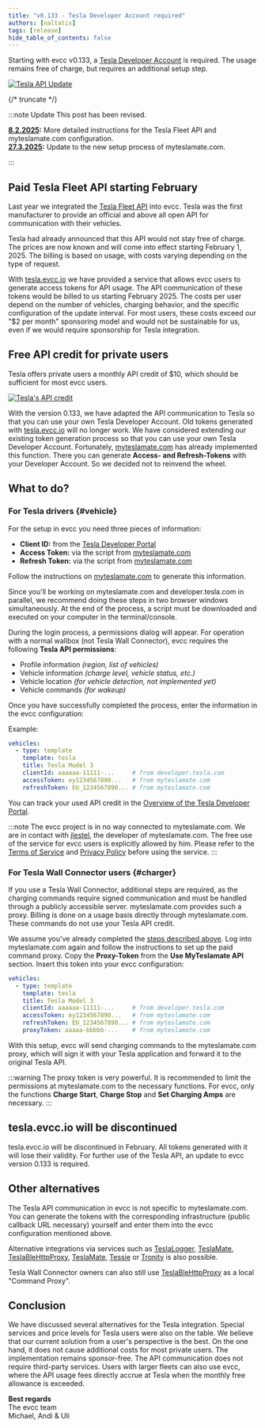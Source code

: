 ```yaml
---
title: "v0.133 - Tesla Developer Account required"
authors: [naltatis]
tags: [release]
hide_table_of_contents: false
---
```


Starting with evcc v0.133, a [Tesla Developer Account](https://developer.tesla.com/) is required.
The usage remains free of charge, but requires an additional setup step.

[![Tesla API Update](tesla-api-update-wide.webp)](/blog/2025/01/20/tesla-api-update)

{/* truncate */}

:::note Update
This post has been revised.

**[8.2.2025](https://github.com/evcc-io/docs/pull/723/files):** More detailed instructions for the Tesla Fleet API and myteslamate.com configuration.<br/>
**[27.3.2025](https://github.com/evcc-io/docs/pull/775/files):** Update to the new setup process of myteslamate.com.

:::

## Paid Tesla Fleet API starting February

Last year we integrated the [Tesla Fleet API](/blog/2024/02/01/v0.124-new-tesla-api) into evcc.
Tesla was the first manufacturer to provide an official and above all open API for communication with their vehicles.

Tesla had already announced that this API would not stay free of charge.
The prices are now known and will come into effect starting February 1, 2025.
The billing is based on usage, with costs varying depending on the type of request.

With [tesla.evcc.io](https://tesla.evcc.io) we have provided a service that allows evcc users to generate access tokens for API usage.
The API communication of these tokens would be billed to us starting February 2025.
The costs per user depend on the number of vehicles, charging behavior, and the specific configuration of the update interval.
For most users, these costs exceed our "$2 per month" sponsoring model and would not be sustainable for us, even if we would require sponsorship for Tesla integration.

## Free API credit for private users

Tesla offers private users a monthly API credit of $10, which should be sufficient for most evcc users.

[![Tesla's API credit](./tesla-credit-en.png)](https://developer.tesla.com/)

With the version 0.133, we have adapted the API communication to Tesla so that you can use your own Tesla Developer Account.
Old tokens generated with [tesla.evcc.io](https://tesla.evcc.io) will no longer work.
We have considered extending our existing token generation process so that you can use your own Tesla Developer Account.
Fortunately, [myteslamate.com](https://app.myteslamate.com) has already implemented this function.
There you can generate **Access- and Refresh-Tokens** with your Developer Account.
So we decided not to reinvend the wheel.

## What to do?

### For Tesla drivers {#vehicle}

For the setup in evcc you need three pieces of information:

- **Client ID:** from the [Tesla Developer Portal](https://developer.tesla.com/)
- **Access Token:** via the script from [myteslamate.com](https://www.myteslamate.com/tesla-api-application-registration/)
- **Refresh Token:** via the script from [myteslamate.com](https://www.myteslamate.com/tesla-api-application-registration/)

Follow the instructions on [myteslamate.com](https://www.myteslamate.com/tesla-api-application-registration/) to generate this information.

Since you'll be working on myteslamate.com and developer.tesla.com in parallel, we recommend doing these steps in two browser windows simultaneously.
At the end of the process, a script must be downloaded and executed on your computer in the terminal/console.

During the login process, a permissions dialog will appear.
For operation with a normal wallbox (not Tesla Wall Connector), evcc requires the following **Tesla API permissions**:

- Profile information _(region, list of vehicles)_
- Vehicle information _(charge level, vehicle status, etc.)_
- Vehicle location _(for vehicle detection, not implemented yet)_
- Vehicle commands _(for wakeup)_

Once you have successfully completed the process, enter the information in the evcc configuration:

Example:

```yaml {5-7}
vehicles:
  - type: template
    template: tesla
    title: Tesla Model 3
    clientId: aaaaaa-11111-...     # from developer.tesla.com
    accessToken: ey1234567890...   # from myteslamate.com
    refreshToken: EU_1234567890... # from myteslamate.com
```

You can track your used API credit in the [Overview of the Tesla Developer Portal](https://developer.tesla.com/dashboard/).
    
:::note
The evcc project is in no way connected to myteslamate.com.
We are in contact with [jlestel](https://github.com/jlestel), the developer of myteslamate.com.
The free use of the service for evcc users is explicitly allowed by him.
Please refer to the [Terms of Service](https://www.myteslamate.com/terms-of-service) and [Privacy Policy](https://www.myteslamate.com/privacy-policy) before using the service.
:::

### For Tesla Wall Connector users {#charger}

If you use a Tesla Wall Connector, additional steps are required, as the charging commands require signed communication and must be handled through a publicly accessible server.
myteslamate.com provides such a proxy.
Billing is done on a usage basis directly through myteslamate.com.
These commands do not use your Tesla API credit.

We assume you've already completed the [steps described above](#vehicle).
Log into myteslamate.com again and follow the instructions to set up the paid command proxy.
Copy the **Proxy-Token** from the **Use MyTeslamate API** section.
Insert this token into your evcc configuration:

```yaml {8}
vehicles:
  - type: template
    template: tesla
    title: Tesla Model 3
    clientId: aaaaaa-11111-...     # from developer.tesla.com
    accessToken: ey1234567890...   # from myteslamate.com
    refreshToken: EU_1234567890... # from myteslamate.com
    proxyToken: aaaaa-bbbbb-...    # from myteslamate.com
```

With this setup, evcc will send charging commands to the myteslamate.com proxy, which will sign it with your Tesla application and forward it to the original Tesla API.

:::warning
The proxy token is very powerful.
It is recommended to limit the permissions at myteslamate.com to the necessary functions.
For evcc, only the functions **Charge Start**, **Charge Stop** and **Set Charging Amps** are necessary.
:::

## tesla.evcc.io will be discontinued

tesla.evcc.io will be discontinued in February.
All tokens generated with it will lose their validity.
For further use of the Tesla API, an update to evcc version 0.133 is required.

## Other alternatives

The Tesla API communication in evcc is not specific to myteslamate.com.
You can generate the tokens with the corresponding infrastructure (public callback URL necessary) yourself and enter them into the evcc configuration mentioned above.

Alternative integrations via services such as [TeslaLogger](https://docs.evcc.io/docs/devices/vehicles#teslalogger), [TeslaMate](https://docs.evcc.io/docs/devices/vehicles#teslamate), [TeslaBleHttpProxy](https://docs.evcc.io/docs/devices/vehicles#tesla-ble), [TeslaMate](https://docs.evcc.io/docs/devices/vehicles#teslamate), [Tessie](https://docs.evcc.io/docs/devices/vehicles#tessie) or [Tronity](https://docs.evcc.io/docs/devices/vehicles#tronity) is also possible.

Tesla Wall Connector owners can also still use [TeslaBleHttpProxy](https://github.com/wimaha/TeslaBleHttpProxy) as a local "Command Proxy".

## Conclusion

We have discussed several alternatives for the Tesla integration.
Special services and price levels for Tesla users were also on the table.
We believe that our current solution from a user's perspective is the best.
On the one hand, it does not cause additional costs for most private users.
The implementation remains sponsor-free.
The API communication does not require third-party services.
Users with larger fleets can also use evcc, where the API usage fees directly accrue at Tesla when the monthly free allowance is exceeded.

**Best regards**<br/>
The evcc team<br/>
Michael, Andi & Uli